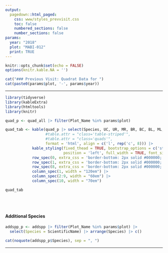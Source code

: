 ```yaml
---
output: 
  pagedown::html_paged:
    css: www/styles_prevvisit.css
    toc: false
    numbered_sections: false
    number_sections: false
params:
  year: "2018"
  plot: "MABI-012"
  print: TRUE
---
```

```r
knitr::opts_chunk$set(echo = FALSE)
options(knitr.kable.NA = '')
```

```r

cat("### Previous Visit: Quadrat Data for ")
cat(paste0(params$plot, '-', params$year))

```
<hr>


```r
library(tidyverse)
library(kableExtra)
library(htmltools)
library(knitr)

quad_p <- quad_all |> filter(Plot_Name %in% params$plot) 

quad_tab <- kable(quad_p |> select(Species, UC, UR, MR, BR, BC, BL, ML, UL, Note),
                  #table.attr = "class='table-striped'", 
                  #table.attr = "class='quads'",
                  format = 'html', align = c('l', rep('c', 8))) |> 
            kable_styling(fixed_thead = TRUE, bootstrap_options = c('striped'),
                          position = 'left', full_width = TRUE, font_size = 9) |> 
            row_spec(0, extra_css = 'border-bottom: 2px solid #000000;') |> 
            row_spec(1, extra_css = 'border-bottom: 2px solid #000000;') |> 
            row_spec(8, extra_css = 'border-bottom: 2px solid #000000;') |> 
            column_spec(1, width = "120em") |> 
            column_spec(2:9, width = "60em") |> 
            column_spec(10, width = "70em")
```

<div class = 'quads'>
```r
quad_tab
```
</div>
<br>
<br>

#### Additional Species
```r
addspp_p <- addspp |> filter(Plot_Name %in% params$plot) |> 
  select(Species = ScientificName) |> arrange(Species) |> c()

```

```r
cat(noquote(addspp_p$Species), sep = ", ")
```

<hr>